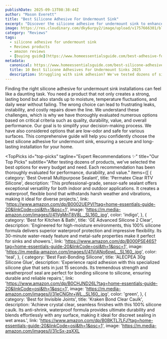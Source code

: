 ```yaml
---
publishDate: 2025-09-13T08:38:44Z
author: "Mason Everett"
title: "Best Silicone Adhesive For Undermount Sink"
excerpt: "Discover the silicone adhesive for undermount sink to enhance your experience. Find top solutions based on thorough testing and reviews."
image: https://res.cloudinary.com/dky6urpy2/image/upload/v1757666301/blog_image_1757666301_bbpxsw.webp
category: "Reviews"
tags:
  - silicone adhesive for undermount sink
  - Reviews products
  - amazon reviews
  - [buying guide](https://www.homeessentialsguide.com/best-adhesive-for-undermount-sink-to-quartz)
metadata:
  canonical: https://www.homeessentialsguide.com/best-silicone-adhesive-for-undermount-sink
  title: 10 Best Silicone Adhesives For Undermount Sinks 2025
  description: Struggling with sink adhesion? We've tested dozens of silicone adhesives to help you find the perfect waterproof, durable, and reliable solution for your undermount sink.
---
```



Finding the right silicone adhesive for undermount sink installations can feel like a daunting task. You need a product that not only creates a strong, lasting bond but also stands up to moisture, temperature fluctuations, and daily wear without failing. The wrong choice can lead to frustrating leaks, instability, and costly repairs down the line. We understand these challenges, which is why we have thoroughly evaluated numerous options based on critical criteria such as quality, durability, value, and overall performance. Our goal is to simplify your decision-making process. We have also considered options that are low-odor and safe for various surfaces. This comprehensive guide will help you confidently choose the best silicone adhesive for undermount sink, ensuring a secure and long-lasting installation for your home.

<TopPicks
  id="top-picks"
  tagline="Expert Recommendations ✨"
  title="Our Top Picks"
  subtitle="After testing dozens of products, we've selected the best options for every budget and need. Each recommendation has been thoroughly evaluated for performance, durability, and value."
  items={[
    {
      category: 'Best Overall Multipurpose Sealant',
      title: 'Permatex Clear RTV Silicone',
      description: 'This professional-grade, sensor-safe sealant offers exceptional versatility for both indoor and outdoor applications. It creates a waterproof, flexible bond that withstands harsh weather and vibrations, making it ideal for diverse projects.',
      link: 'https://www.amazon.com/dp/B0002UEPVI?tag=home-essentials-guide-20&linkCode=osi&th=1&psc=1',
      image: 'https://m.media-amazon.com/images/I/41VgMnT8V8L._SL160_.jpg',
      color: 'indigo',
    },
    {
      category: 'Best for Kitchen & Bath',
      title: 'GE Advanced Silicone 2 Clear',
      description: 'Engineered for high-moisture environments, this 100% silicone formula delivers superior waterproof protection and impressive flexibility. Its 30-minute water-ready feature and metal-safe properties make it perfect for sinks and showers.',
      link: 'https://www.amazon.com/dp/B000PSE46S?tag=home-essentials-guide-20&linkCode=osi&th=1&psc=1',
      image: 'https://m.media-amazon.com/images/I/41ViANo6pwL._SL160_.jpg',
      color: 'teal',
    },
    {
      category: 'Best Fast-Bonding Silicone',
      title: 'ALECPEA 30g Silicone Glue',
      description: 'Experience rapid adhesion with this specialized silicone glue that sets in just 15 seconds. Its tremendous strength and weatherproof seal are perfect for bonding silicone to silicone, ensuring durable and reliable repairs.',
      link: 'https://www.amazon.com/dp/B0CHJND26L?tag=home-essentials-guide-20&linkCode=osi&th=1&psc=1',
      image: 'https://m.media-amazon.com/images/I/31eCNGhr+WL._SL160_.jpg',
      color: 'green',
    },
    {
      category: 'Best for Invisible Joints',
      title: 'Kraken Bond Clear Caulk',
      description: 'Achieve crystal clear, seamless finishes with this 100% silicone caulk. Its anti-shrink, waterproof formula provides ultimate durability and blends effortlessly with any surface, making it ideal for discreet sealing in wet areas.',
      link: 'https://www.amazon.com/dp/B0BKTL7LFJ?tag=home-essentials-guide-20&linkCode=osi&th=1&psc=1',
      image: 'https://m.media-amazon.com/images/I/31cSx-zqXXL